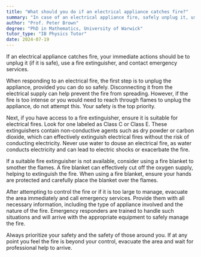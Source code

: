 ```yaml
---
title: "What should you do if an electrical appliance catches fire?"
summary: "In case of an electrical appliance fire, safely unplug it, use a fire extinguisher, and contact emergency services for assistance."
author: "Prof. Peter Brown"
degree: "PhD in Mathematics, University of Warwick"
tutor_type: "IB Physics Tutor"
date: 2024-07-19
---
```


If an electrical appliance catches fire, your immediate actions should be to unplug it (if it is safe), use a fire extinguisher, and contact emergency services.

When responding to an electrical fire, the first step is to unplug the appliance, provided you can do so safely. Disconnecting it from the electrical supply can help prevent the fire from spreading. However, if the fire is too intense or you would need to reach through flames to unplug the appliance, do not attempt this. Your safety is the top priority.

Next, if you have access to a fire extinguisher, ensure it is suitable for electrical fires. Look for one labeled as Class C or Class E. These extinguishers contain non-conductive agents such as dry powder or carbon dioxide, which can effectively extinguish electrical fires without the risk of conducting electricity. Never use water to douse an electrical fire, as water conducts electricity and can lead to electric shocks or exacerbate the fire.

If a suitable fire extinguisher is not available, consider using a fire blanket to smother the flames. A fire blanket can effectively cut off the oxygen supply, helping to extinguish the fire. When using a fire blanket, ensure your hands are protected and carefully place the blanket over the flames.

After attempting to control the fire or if it is too large to manage, evacuate the area immediately and call emergency services. Provide them with all necessary information, including the type of appliance involved and the nature of the fire. Emergency responders are trained to handle such situations and will arrive with the appropriate equipment to safely manage the fire.

Always prioritize your safety and the safety of those around you. If at any point you feel the fire is beyond your control, evacuate the area and wait for professional help to arrive.
    